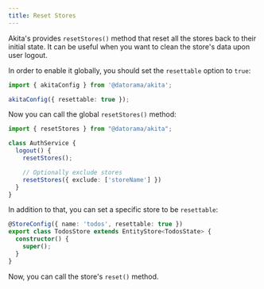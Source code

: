 ```yaml
---
title: Reset Stores
---
```


Akita's provides `resetStores()` method that reset all the stores back to their initial state. It can be useful when you want to clean the store's data upon user logout.

 In order to enable it globally, you should set the `resettable` option to `true`:

 ```ts
import { akitaConfig } from '@datorama/akita';

akitaConfig({ resettable: true });
 ```

Now you can call the global `resetStores()` method:

```ts
import { resetStores } from "@datorama/akita";

class AuthService {
  logout() {
    resetStores(); 

    // Optionally exclude stores
    resetStores({ exclude: ['storeName'] }) 
  }
}
```

In addition to that, you can set a specific store to be `resettable`:
```ts title="todos.store.ts"
@StoreConfig({ name: 'todos', resettable: true })
export class TodosStore extends EntityStore<TodosState> {
  constructor() {
    super();
  }
}
```

Now, you can call the store's `reset()` method.